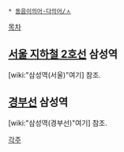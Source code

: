  * [[동음이의어·다의어/ㅅ]]

[[목차]]
== [[서울 지하철 2호선]] 삼성역 ==
[wiki:"삼성역(서울)"여기] 참조.

== [[경부선]] 삼성역 ==
[wiki:"삼성역(경부선)"여기] 참조.

[[각주]]
